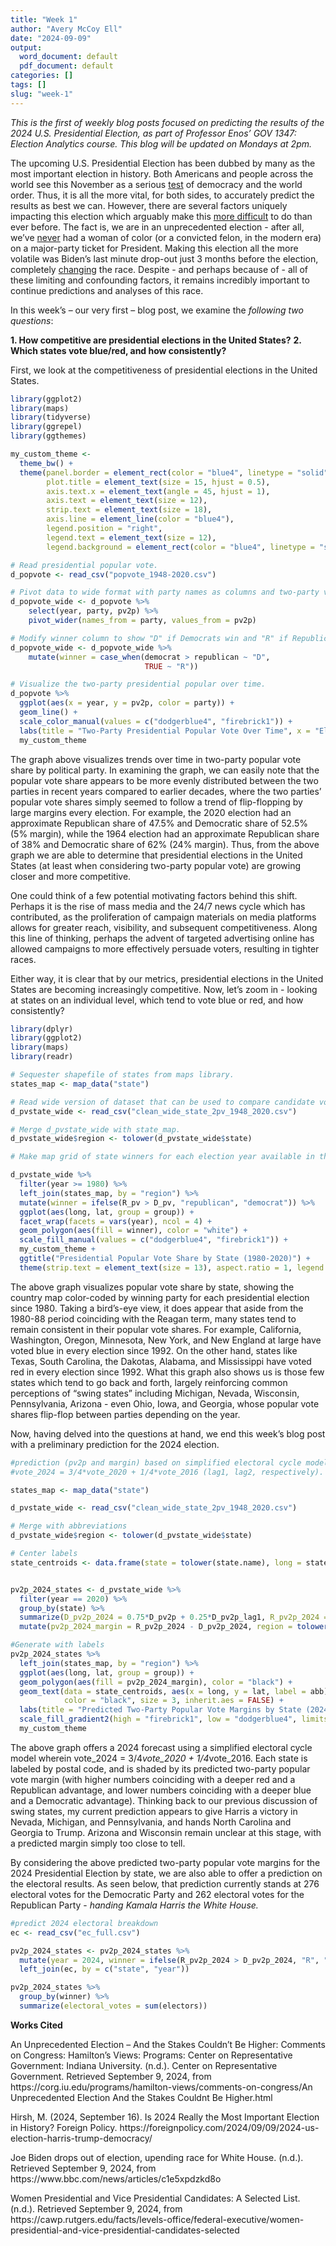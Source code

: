 ```yaml
---
title: "Week 1"
author: "Avery McCoy Ell"
date: "2024-09-09"
output:
  word_document: default
  pdf_document: default
categories: []
tags: []
slug: "week-1"
---
```


*This is the first of weekly blog posts focused on predicting the results of the 2024 U.S. Presidential Election, as part of Professor Enos' GOV 1347: Election Analytics course. This blog will be updated on Mondays at 2pm.* 


The upcoming U.S. Presidential Election has been dubbed by many as the most important election in history. Both Americans and people across the world see this November as a serious [test](https://foreignpolicy-com.ezp-prod1.hul.harvard.edu/2024/09/09/2024-us-election-harris-trump-democracy/) of democracy and the world order. Thus, it is all the more vital, for both sides, to accurately predict the results as best we can. However, there are several factors uniquely impacting this election which arguably make this [more difficult](https://corg.iu.edu/programs/hamilton-views/comments-on-congress/An%20Unprecedented%20Election%20%20And%20the%20Stakes%20Couldnt%20Be%20Higher.html) to do than ever before. The fact is, we are in an unprecedented election - after all, we've [never](https://cawp.rutgers.edu/facts/levels-office/federal-executive/women-presidential-and-vice-presidential-candidates-selected) had a woman of color (or a convicted felon, in the modern era) on a major-party ticket for President. Making this election all the more volatile was Biden's last minute drop-out just 3 months before the election, completely [changing](https://www.bbc.com/news/articles/c1e5xpdzkd8o) the race. Despite - and perhaps because of - all of these limiting and confounding factors, it remains incredibly important to continue predictions and analyses of this race. 

In this week's -- our very first -- blog post, we examine the *following two questions*: 

**1. How competitive are presidential elections in the United States?**
**2. Which states vote blue/red, and how consistently?**

First, we look at the competitiveness of presidential elections in the United States. 


```r
library(ggplot2)
library(maps)
library(tidyverse)
library(ggrepel)
library(ggthemes)

my_custom_theme <- 
  theme_bw() + 
  theme(panel.border = element_rect(color = "blue4", linetype = "solid", size = 1),
        plot.title = element_text(size = 15, hjust = 0.5), 
        axis.text.x = element_text(angle = 45, hjust = 1),
        axis.text = element_text(size = 12),
        strip.text = element_text(size = 18),
        axis.line = element_line(color = "blue4"),
        legend.position = "right",
        legend.text = element_text(size = 12),
        legend.background = element_rect(color = "blue4", linetype = "solid", size = 1, fill = "gray85"))

# Read presidential popular vote. 
d_popvote <- read_csv("popvote_1948-2020.csv")

# Pivot data to wide format with party names as columns and two-party vote share as values.
d_popvote_wide <- d_popvote %>%
    select(year, party, pv2p) %>%
    pivot_wider(names_from = party, values_from = pv2p)

# Modify winner column to show "D" if Democrats win and "R" if Republicans win. 
d_popvote_wide <- d_popvote_wide %>% 
    mutate(winner = case_when(democrat > republican ~ "D",
                              TRUE ~ "R"))

# Visualize the two-party presidential popular over time. 
d_popvote %>%
  ggplot(aes(x = year, y = pv2p, color = party)) +
  geom_line() +
  scale_color_manual(values = c("dodgerblue4", "firebrick1")) +
  labs(title = "Two-Party Presidential Popular Vote Over Time", x = "Election Year", y = "Two-Party Popular Vote (%)") +
  my_custom_theme


```

The graph above visualizes trends over time in two-party popular vote share by political party. In examining the graph, we can easily note that the popular vote share appears to be more evenly distributed between the two parties in recent years compared to earlier decades, where the two parties' popular vote shares simply seemed to follow a trend of flip-flopping by large margins every election. For example, the 2020 election had an approximate Republican share of 47.5% and Democratic share of 52.5% (5% margin), while the 1964 election had an approximate Republican share of 38% and Democratic share of 62% (24% margin). Thus, from the above graph we are able to determine that presidential elections in the United States (at least when considering two-party popular vote) are growing closer and more competitive. 

One could think of a few potential motivating factors behind this shift. Perhaps it is the rise of mass media and the 24/7 news cycle which has contributed, as the proliferation of campaign materials on media platforms allows for greater reach, visibility, and subsequent competitiveness. Along this line of thinking, perhaps the advent of targeted advertising online has allowed campaigns to more effectively persuade voters, resulting in tighter races. 

Either way, it is clear that by our metrics, presidential elections in the United States are becoming increasingly competitive. Now, let's zoom in - looking at states on an individual level, which tend to vote blue or red, and how consistently?


```r

library(dplyr)
library(ggplot2)
library(maps)
library(readr)

# Sequester shapefile of states from maps library.
states_map <- map_data("state")

# Read wide version of dataset that can be used to compare candidate votes with one another. 
d_pvstate_wide <- read_csv("clean_wide_state_2pv_1948_2020.csv")

# Merge d_pvstate_wide with state_map.
d_pvstate_wide$region <- tolower(d_pvstate_wide$state)

# Make map grid of state winners for each election year available in the dataset. 

d_pvstate_wide %>%
  filter(year >= 1980) %>%
  left_join(states_map, by = "region") %>%
  mutate(winner = ifelse(R_pv > D_pv, "republican", "democrat")) %>%
  ggplot(aes(long, lat, group = group)) +
  facet_wrap(facets = vars(year), ncol = 4) +
  geom_polygon(aes(fill = winner), color = "white") +
  scale_fill_manual(values = c("dodgerblue4", "firebrick1")) +
  my_custom_theme +
  ggtitle("Presidential Popular Vote Share by State (1980-2020)") +
  theme(strip.text = element_text(size = 13), aspect.ratio = 1, legend.position = "bottom", legend.title = element_text(size = 10),legend.text = element_text(size = 8))

```

The above graph visualizes popular vote share by state, showing the country map color-coded by winning party for each presidential election since 1980. Taking a bird's-eye view, it does appear that aside from the 1980-88 period coinciding with the Reagan term, many states tend to remain consistent in their popular vote shares. For example, California, Washington, Oregon, Minnesota, New York, and New England at large have voted blue in every election since 1992. On the other hand, states like Texas, South Carolina, the Dakotas, Alabama, and Mississippi have voted red in every election since 1992. What this graph also shows us is those few states which tend to go back and forth, largely reinforcing common perceptions of "swing states" including Michigan, Nevada, Wisconsin, Pennsylvania, Arizona - even Ohio, Iowa, and Georgia, whose popular vote shares flip-flop between parties depending on the year. 

Now, having delved into the questions at hand, we end this week's blog post with a preliminary prediction for the 2024 election.


```r
#prediction (pv2p and margin) based on simplified electoral cycle model:
#vote_2024 = 3/4*vote_2020 + 1/4*vote_2016 (lag1, lag2, respectively).

states_map <- map_data("state")

d_pvstate_wide <- read_csv("clean_wide_state_2pv_1948_2020.csv")

# Merge with abbreviations
d_pvstate_wide$region <- tolower(d_pvstate_wide$state)

# Center labels
state_centroids <- data.frame(state = tolower(state.name), long = state.center$x, lat = state.center$y, abb = state.abb)


pv2p_2024_states <- d_pvstate_wide %>%
  filter(year == 2020) %>%
  group_by(state) %>%
  summarize(D_pv2p_2024 = 0.75*D_pv2p + 0.25*D_pv2p_lag1, R_pv2p_2024 = 0.75*R_pv2p + 0.25*R_pv2p_lag1) %>%
  mutate(pv2p_2024_margin = R_pv2p_2024 - D_pv2p_2024, region = tolower(state))

#Generate with labels
pv2p_2024_states %>%
  left_join(states_map, by = "region") %>%
  ggplot(aes(long, lat, group = group)) +
  geom_polygon(aes(fill = pv2p_2024_margin), color = "black") +
  geom_text(data = state_centroids, aes(x = long, y = lat, label = abb), 
            color = "black", size = 3, inherit.aes = FALSE) + 
  labs(title = "Predicted Two-Party Popular Vote Margins by State (2024)") +
  scale_fill_gradient2(high = "firebrick1", low = "dodgerblue4", limits = c(-50,50)) +
  my_custom_theme


```
The above graph offers a 2024 forecast using a simplified electoral cycle model wherein vote_2024 = 3/4*vote_2020 + 1/4*vote_2016. Each state is labeled by postal code, and is shaded by its predicted two-party popular vote margin (with higher numbers coinciding with a deeper red and a Republican advantage, and lower numbers coinciding with a deeper blue and a Democratic advantage). Thinking back to our previous discussion of swing states, my current prediction appears to give Harris a victory in Nevada, Michigan, and Pennsylvania, and hands North Carolina and Georgia to Trump. Arizona and Wisconsin remain unclear at this stage, with a predicted margin simply too close to tell. 

By considering the above predicted two-party popular vote margins for the 2024 Presidential Election by state, we are also able to offer a prediction on the electoral results. As seen below, that prediction currently stands at 276 electoral votes for the Democratic Party and 262 electoral votes for the Republican Party - *handing Kamala Harris the White House.* 



```r

#predict 2024 electoral breakdown
ec <- read_csv("ec_full.csv")

pv2p_2024_states <- pv2p_2024_states %>%
  mutate(year = 2024, winner = ifelse(R_pv2p_2024 > D_pv2p_2024, "R", "D")) %>%
  left_join(ec, by = c("state", "year"))

pv2p_2024_states %>%
  group_by(winner) %>%
  summarize(electoral_votes = sum(electors))
```

**Works Cited**

An Unprecedented Election – And the Stakes Couldn’t Be Higher: Comments on Congress: Hamilton’s Views: Programs: Center on Representative Government: Indiana University. (n.d.). Center on Representative Government. Retrieved September 9, 2024, from https://corg.iu.edu/programs/hamilton-views/comments-on-congress/An Unprecedented Election  And the Stakes Couldnt Be Higher.html

Hirsh, M. (2024, September 16). Is 2024 Really the Most Important Election in History? Foreign Policy. https://foreignpolicy.com/2024/09/09/2024-us-election-harris-trump-democracy/

Joe Biden drops out of election, upending race for White House. (n.d.). Retrieved September 9, 2024, from https://www.bbc.com/news/articles/c1e5xpdzkd8o

Women Presidential and Vice Presidential Candidates: A Selected List. (n.d.). Retrieved September 9, 2024, from https://cawp.rutgers.edu/facts/levels-office/federal-executive/women-presidential-and-vice-presidential-candidates-selected
